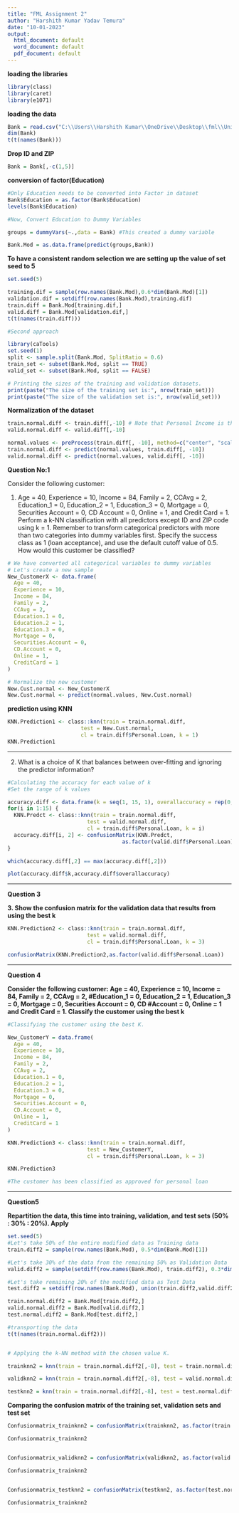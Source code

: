 ---
title: "FML Assignment 2"
author: "Harshith Kumar Yadav Temura"
date: "10-01-2023"
output:
  html_document: default
  word_document: default
  pdf_document: default
---


**loading the libraries**
```{R}
library(class)
library(caret)
library(e1071)

```
**loading the data**

```{R}
Bank = read.csv("C:\\Users\\Harshith Kumar\\OneDrive\\Desktop\\fml\\UniversalBank (1).csv")
dim(Bank)
t(t(names(Bank)))

```
**Drop ID and ZIP** 

```{R}
Bank = Bank[,-c(1,5)]

```

**conversion of factor(Education)** 

```{R}
#Only Education needs to be converted into Factor in dataset
Bank$Education = as.factor(Bank$Education)
levels(Bank$Education)

#Now, Convert Education to Dummy Variables

groups = dummyVars(~.,data = Bank) #This created a dummy variable 

Bank.Mod = as.data.frame(predict(groups,Bank))

```
**To have a consistent random selection we are setting up the value of set seed to 5**
```{R}
set.seed(5)

training.dif = sample(row.names(Bank.Mod),0.6*dim(Bank.Mod)[1])
validation.dif = setdiff(row.names(Bank.Mod),training.dif)
train.diff = Bank.Mod[training.dif,]
valid.diff = Bank.Mod[validation.dif,]
t(t(names(train.diff)))

#Second approach

library(caTools)
set.seed(1)
split <- sample.split(Bank.Mod, SplitRatio = 0.6)
train_set <- subset(Bank.Mod, split == TRUE)
valid_set <- subset(Bank.Mod, split == FALSE)

# Printing the sizes of the training and validation datasets.
print(paste("The size of the training set is:", nrow(train_set)))
print(paste("The size of the validation set is:", nrow(valid_set)))
```

**Normalization of the dataset**

```{R}
train.normal.diff <- train.diff[,-10] # Note that Personal Income is the 10th variable
valid.normal.diff <- valid.diff[,-10]

normal.values <- preProcess(train.diff[, -10], method=c("center", "scale"))
train.normal.diff <- predict(normal.values, train.diff[, -10])
valid.normal.diff <- predict(normal.values, valid.diff[, -10])

```


**Question No:1**

Consider the following customer:

1. Age = 40, Experience = 10, Income = 84, Family = 2, CCAvg = 2, Education_1 = 0, Education_2 = 1, Education_3 = 0, Mortgage = 0, Securities Account = 0, CD Account = 0, Online = 1, and Credit Card = 1. Perform a k-NN classification with all predictors except ID and ZIP code using k = 1. Remember to transform categorical predictors with more than two categories into dummy variables first. Specify the success class as 1 (loan acceptance), and use the default cutoff value of 0.5. How would this customer be classified?

```{r}
# We have converted all categorical variables to dummy variables
# Let's create a new sample
New_CustomerX <- data.frame(
  Age = 40,
  Experience = 10,
  Income = 84,
  Family = 2,
  CCAvg = 2,
  Education.1 = 0,
  Education.2 = 1,
  Education.3 = 0,
  Mortgage = 0,
  Securities.Account = 0,
  CD.Account = 0,
  Online = 1,
  CreditCard = 1
)

# Normalize the new customer
New.Cust.normal <- New_CustomerX
New.Cust.normal <- predict(normal.values, New.Cust.normal)

```

**prediction using KNN**

```{r}

KNN.Prediction1 <- class::knn(train = train.normal.diff, 
                       test = New.Cust.normal, 
                       cl = train.diff$Personal.Loan, k = 1)
KNN.Prediction1

```

***

2. What is a choice of K that balances between over-fitting and ignoring the predictor information?

```{r}
#Calculating the accuracy for each value of k
#Set the range of k values 

accuracy.diff <- data.frame(k = seq(1, 15, 1), overallaccuracy = rep(0, 15))
for(i in 1:15) {
  KNN.Predct <- class::knn(train = train.normal.diff, 
                         test = valid.normal.diff, 
                         cl = train.diff$Personal.Loan, k = i)
  accuracy.diff[i, 2] <- confusionMatrix(KNN.Predct,   
                                    as.factor(valid.diff$Personal.Loan),positive = "1")$overall[1]
}

which(accuracy.diff[,2] == max(accuracy.diff[,2])) 

plot(accuracy.diff$k,accuracy.diff$overallaccuracy)

```



***

**Question 3**

**3. Show the confusion matrix for the validation data that results from using the best k**

```{R}

KNN.Prediction2 <- class::knn(train = train.normal.diff, 
                         test = valid.normal.diff, 
                         cl = train.diff$Personal.Loan, k = 3)

confusionMatrix(KNN.Prediction2,as.factor(valid.diff$Personal.Loan))

```
***

**Question 4**

**Consider the following customer: Age = 40, Experience = 10, Income = 84, Family = 2, CCAvg = 2, #Education_1 = 0, Education_2 = 1, Education_3 = 0, Mortgage = 0, Securities Account = 0, CD #Account = 0, Online = 1 and Credit Card = 1. Classify the customer using the best k**
```{r}
#Classifying the customer using the best K.

New_CustomerY = data.frame(
  Age = 40, 
  Experience = 10, 
  Income = 84, 
  Family = 2,
  CCAvg = 2, 
  Education.1 = 0, 
  Education.2 = 1, 
  Education.3 = 0, 
  Mortgage = 0, 
  Securities.Account = 0, 
  CD.Account = 0, 
  Online = 1, 
  CreditCard = 1
)

KNN.Prediction3 <- class::knn(train = train.normal.diff, 
                         test = New_CustomerY, 
                         cl = train.diff$Personal.Loan, k = 3)

KNN.Prediction3

#The customer has been classified as approved for personal loan

```
***
**Question5**

**Repartition the data, this time into training, validation, and test sets (50% : 30% : 20%). Apply**

```{R}
set.seed(5)
#Let's take 50% of the entire modified data as Training data 
train.diff2 = sample(row.names(Bank.Mod), 0.5*dim(Bank.Mod)[1])

#Let's take 30% of the data from the remaining 50% as Validation Data 
valid.diff2 = sample(setdiff(row.names(Bank.Mod), train.diff2), 0.3*dim(Bank.Mod)[1])

#Let's take remaining 20% of the modified data as Test Data
test.diff2 = setdiff(row.names(Bank.Mod), union(train.diff2,valid.diff2))

train.normal.diff2 = Bank.Mod[train.diff2,]
valid.normal.diff2 = Bank.Mod[valid.diff2,]
test.normal.diff2 = Bank.Mod[test.diff2,]

#transporting the data
t(t(names(train.normal.diff2)))


# Applying the k-NN method with the chosen value K.

trainknn2 = knn(train = train.normal.diff2[,-8], test = train.normal.diff2[,-8], cl = train.normal.diff2[,8], k=3)

validknn2 = knn(train = train.normal.diff2[,-8], test = valid.normal.diff2[,-8], cl = train.normal.diff2[,8], k=3)

testknn2 = knn(train = train.normal.diff2[,-8], test = test.normal.diff2[,-8], cl = train.normal.diff2[,8], k=3)
```
**Comparing the confusion matrix of the training set, validation sets and test set**
```{r}

Confusionmatrix_trainknn2 = confusionMatrix(trainknn2, as.factor(train.normal.diff2$Personal.Loan),positive = "1")

Confusionmatrix_trainknn2


Confusionmatrix_validknn2 = confusionMatrix(validknn2, as.factor(valid.normal.diff2$Personal.Loan),positive = "1")

Confusionmatrix_trainknn2


Confusionmatrix_testknn2 = confusionMatrix(testknn2, as.factor(test.normal.diff2$Personal.Loan),positive = "1")

Confusionmatrix_trainknn2
```


